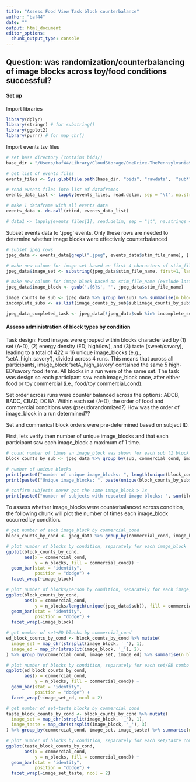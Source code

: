 ```yaml
---
title: "Assess Food View Task block counterbalance"
author: "baf44"
date: ""
output: html_document
editor_options: 
  chunk_output_type: console
---
```


## Question: was randomization/counterbalancing of image blocks across toy/food conditions successful?

#### Set up

Import libraries
```r
library(dplyr)
library(stringr) # for substring()
library(ggplot2)
library(purrr) # for map_chr()
```

Import events.tsv files
```r
# set base directory (contains bids/)
base_dir = "/Users/baf44/Library/CloudStorage/OneDrive-ThePennsylvaniaStateUniversity/b-childfoodlab_Shared/Active_Studies/MarketingResilienceRO1_8242020/ParticipantData/"

# get list of events files
events_files <- Sys.glob(file.path(base_dir, "bids", "rawdata",  "sub*", "ses-1", "func", "*foodview*events.tsv"))

# read events files into list of dataframes
events_data_list <- lapply(events_files, read.delim, sep = "\t", na.strings = "n/a")

# make 1 dataframe with all events data
events_data <- do.call(rbind, events_data_list)

# data1 <- lapply(events_files[1], read.delim, sep = "\t", na.strings = "n/a")[[1]]
```

Subset events data to '.jpeg' events. Only these rows are needed to determine whether image blocks were effectively counterbalanced
```r

# subset jpeg rows
jpeg_data <- events_data[grepl(".jpeg", events_data$stim_file_name), ]

# make new column for image set based on first 4 characters of stim_file_name
jpeg_data$image_set <- substring(jpeg_data$stim_file_name, first=1, last=4)

# make new column for image block based on stim_file_name (exclude last 6 characters)
jpeg_data$image_block <- gsub('.{6}$', '', jpeg_data$stim_file_name)

```

```r
image_counts_by_sub <- jpeg_data %>% group_by(sub) %>% summarise(n_blocks = n()) 
incomplete_subs <- as.list(image_counts_by_sub$sub[image_counts_by_sub$n_blocks < 80])

jpeg_data_completed_task <- jpeg_data[!jpeg_data$sub %in% incomplete_subs,]
```

#### Assess administration of block types by condition

Task design: Food images were grouped within blocks characterized by (1) set (A-D), (2) energy density (ED; high/low), and (3) taste (sweet/savory), leading to a total of 4*2*2 = 16 unique image_blocks (e.g., 'setA_high_savory'), divided across 4 runs. This means that across all participants, image_block 'setA_high_savory' contained the same 5 high-ED/savory food items. All blocks in a run were of the same set. The task was design so each participant saw each image_block once, after either food or toy commercial (i.e., food/toy commercial_cond). 

Set order across runs were counter balanced across the options: ADCB, BADC, CBAD, DCBA.
Within each set (A-D), the order of food and commercial conditions was (pseudorandomized?)
How was the order of image_block in a run determined?? 

Set and commerical block orders were pre-determined based on subject ID.

First, lets verify then number of unique image_blocks and that each participant saw each image_block a maximum of 1 time.
```r

# count number of times an image_block was shown for each sub (1 block = 5 jpeg events)
block_counts_by_sub <- jpeg_data %>% group_by(sub, commercial_cond, image_block) %>% summarise(n_blocks = n()/5) 

# number of unique blocks
print(paste0("number of unique image_blocks: ", length(unique(block_counts_by_sub$image_block))))
print(paste0("Unique image_blocks: ", paste(unique(block_counts_by_sub$image_block), collapse = ", ")))

# confirm subjects never got the same image_block > 1x
print(paste0("number of subjects with repeated image blocks: ", sum(block_counts_by_sub$n_blocks > 1)))
```

To assess whether image_blocks were counterbalanced across condition, the following chunk will plot the number of times each image_block occurred by condition.
```r

# get number of each image_block by commercial_cond
block_counts_by_cond <- jpeg_data %>% group_by(commercial_cond, image_block) %>% summarise(n_blocks = n()/5) 

# plot number of blocks by condition, separately for each image_block
ggplot(block_counts_by_cond,
       aes(x = commercial_cond,
           y = n_blocks, fill = commercial_cond)) + 
  geom_bar(stat = "identity",
           position = "dodge") + 
  facet_wrap(~image_block)

# plot number of blocks/person by condition, separately for each image_block -- akin to % of time the image_block/condition combination occurs across the sample
ggplot(block_counts_by_cond,
       aes(x = commercial_cond,
           y = n_blocks/length(unique(jpeg_data$sub)), fill = commercial_cond)) + 
  geom_bar(stat = "identity",
           position = "dodge") + 
  facet_wrap(~image_block)

# get number of set+ED blocks by commercial_cond
ed_block_counts_by_cond <- block_counts_by_cond %>% mutate(
  image_set = map_chr(strsplit(image_block, '_'), 1),
  image_ed = map_chr(strsplit(image_block, '_'), 2),
) %>% group_by(commercial_cond, image_set, image_ed) %>% summarise(n_blocks = sum(n_blocks)) %>% mutate(image_set_ed = str_c(image_set, image_ed, sep = "_"))

# plot number of blocks by condition, separately for each set/ED combo
ggplot(ed_block_counts_by_cond,
       aes(x = commercial_cond,
           y = n_blocks, fill = commercial_cond)) + 
  geom_bar(stat = "identity",
           position = "dodge") + 
  facet_wrap(~image_set_ed, ncol = 2)

# get number of set+taste blocks by commercial_cond
taste_block_counts_by_cond <- block_counts_by_cond %>% mutate(
  image_set = map_chr(strsplit(image_block, '_'), 1),
  image_taste = map_chr(strsplit(image_block, '_'), 3)
) %>% group_by(commercial_cond, image_set, image_taste) %>% summarise(n_blocks = sum(n_blocks)) %>% mutate(image_set_taste = str_c(image_set, image_taste, sep = "_"))

# plot number of blocks by condition, separately for each set/taste combo
ggplot(taste_block_counts_by_cond,
       aes(x = commercial_cond,
           y = n_blocks, fill = commercial_cond)) + 
  geom_bar(stat = "identity",
           position = "dodge") + 
  facet_wrap(~image_set_taste, ncol = 2)


```

